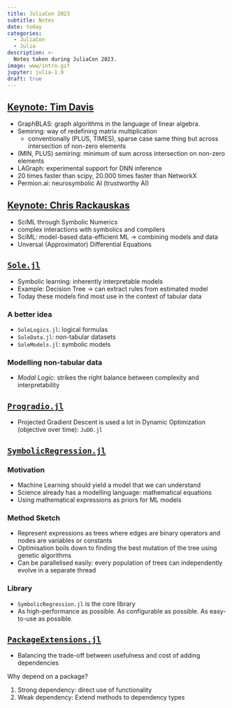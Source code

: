 ```yaml
---
title: JuliaCon 2023
subtitle: Notes
date: today
categories:
  - JuliaCon
  - Julia
description: >-
  Notes taken during JuliaCon 2023.
image: www/intro.gif
jupyter: julia-1.9
draft: true
---
```


## [Keynote: Tim Davis](https://pretalx.com/juliacon2023/talk/U9ABUR/)

- GraphBLAS: graph algorithms in the language of linear algebra. 
- Semiring: way of redefining matrix multiplication
  - conventionally (PLUS, TIMES), sparse case same thing but across intersection of non-zero elements
- (MIN, PLUS) semiring: minimum of sum across intersection on non-zero elements
- LAGraph: experimental support for DNN inference
- 20 times faster than scipy, 20.000 times faster than NetworkX
- Permion.ai: neurosymbolic AI (trustworthy AI)

## [Keynote: Chris Rackauskas](https://pretalx.com/juliacon2023/talk/YKK7AD/)

- SciML through Symbolic Numerics
- complex interactions with symbolics and compilers
- SciML: model-based data-efficient ML -> combining models and data
- Unversal (Approximator) Differential Equations

## [`Sole.jl`](https://pretalx.com/juliacon2023/talk/LYSQWS/)

- Symbolic learning: inherently interpretable models
- Example: Decision Tree -> can extract rules from estimated model
- Today these models find most use in the context of tabular data

### A better idea

- `SoleLogics.jl`: logical formulas
- `SoleData.jl`: non-tabular datasets
- `SoleModels.jl`: symbolic models

### Modelling non-tabular data

- *Modal Logic*: strikes the right balance between complexity and interpretability

## [`Progradio.jl`](https://pretalx.com/juliacon2023/talk/QZ3PSY/)

- Projected Gradient Descent is used a lot in Dynamic Optimization (objective over time): `JuDO.jl`

## [`SymbolicRegression.jl`](https://pretalx.com/juliacon2023/talk/FGZBBB/)

### Motivation

- Machine Learning should yield a model that we can understand
- Science already has a modelling language: mathematical equations
- Using mathematical expressions as priors for ML models

### Method Sketch

- Represent expressions as trees where edges are binary operators and nodes are variables or constants
- Optimisation boils down to finding the best mutation of the tree using genetic algorithms
- Can be parallelised easily: every population of trees can independently evolve in a separate thread

### Library

- `SymbolicRegression.jl` is the core library
- As high-performance as possible. As configurable as possible. As easy-to-use as possible.

## [`PackageExtensions.jl`](https://pretalx.com/juliacon2023/talk/YQQ9ZV/)

- Balancing the trade-off between usefulness and cost of adding dependencies
  
Why depend on a package?

1. Strong dependency: direct use of functionality
2. Weak dependency: Extend methods to dependency types






